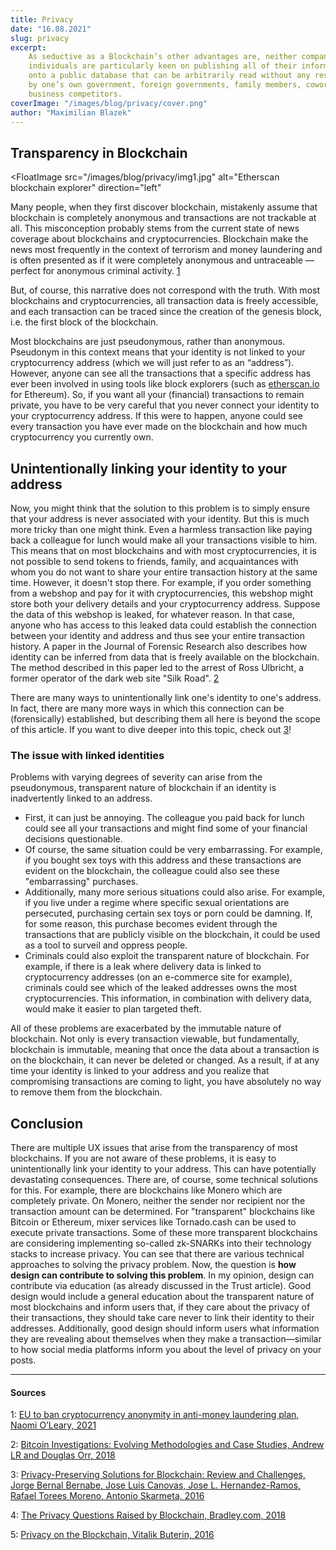 ```yaml
---
title: Privacy
date: "16.08.2021"
slug: privacy
excerpt:
    As seductive as a Blockchain’s other advantages are, neither companies nor
    individuals are particularly keen on publishing all of their information
    onto a public database that can be arbitrarily read without any restrictions
    by one’s own government, foreign governments, family members, coworkers and
    business competitors.
coverImage: "/images/blog/privacy/cover.png"
author: "Maximilian Blazek"
---
```


## Transparency in Blockchain

<FloatImage
    src="/images/blog/privacy/img1.jpg"
    alt="Etherscan blockchain explorer"
    direction="left"
>

Many people, when they first discover blockchain, mistakenly assume that
blockchain is completely anonymous and transactions are not trackable at all.
This misconception probably stems from the current state of news coverage about
blockchains and cryptocurrencies. Blockchain make the news most frequently in
the context of terrorism and money laundering and is often presented as if it
were completely anonymous and untraceable — perfect for anonymous criminal
activity. [1](#1)

But, of course, this narrative does not correspond with the truth. With most
blockchains and cryptocurrencies, all transaction data is freely accessible, and
each transaction can be traced since the creation of the genesis block, i.e. the
first block of the blockchain.

Most blockchains are just pseudonymous, rather than anonymous. Pseudonym in this
context means that your identity is not linked to your cryptocurrency address
(which we will just refer to as an “address”). However, anyone can see all the
transactions that a specific address has ever been involved in using tools like
block explorers (such as [etherscan.io](http://etherscan.io/) for Ethereum). So,
if you want all your (financial) transactions to remain private, you have to be
very careful that you never connect your identity to your cryptocurrency
address. If this were to happen, anyone could see every transaction you have
ever made on the blockchain and how much cryptocurrency you currently own.

</FloatImage>

## Unintentionally linking your identity to your address

Now, you might think that the solution to this problem is to simply ensure that
your address is never associated with your identity. But this is much more
tricky than one might think. Even a harmless transaction like paying back a
colleague for lunch would make all your transactions visible to him. This means
that on most blockchains and with most cryptocurrencies, it is not possible to
send tokens to friends, family, and acquaintances with whom you do not want to
share your entire transaction history at the same time. However, it doesn't stop
there. For example, if you order something from a webshop and pay for it with
cryptocurrencies, this webshop might store both your delivery details and your
cryptocurrency address. Suppose the data of this webshop is leaked, for whatever
reason. In that case, anyone who has access to this leaked data could establish
the connection between your identity and address and thus see your entire
transaction history. A paper in the Journal of Forensic Research also describes
how identity can be inferred from data that is freely available on the
blockchain. The method described in this paper led to the arrest of Ross
Ulbricht, a former operator of the dark web site "Silk Road". [2](#2)

There are many ways to unintentionally link one's identity to one's address. In
fact, there are many more ways in which this connection can be (forensically)
established, but describing them all here is beyond the scope of this article.
If you want to dive deeper into this topic, check out [3](#3)!

### The issue with linked identities

Problems with varying degrees of severity can arise from the pseudonymous,
transparent nature of blockchain if an identity is inadvertently linked to an
address.

- First, it can just be annoying. The colleague you paid back for lunch could
  see all your transactions and might find some of your financial decisions
  questionable.
- Of course, the same situation could be very embarrassing. For example, if you
  bought sex toys with this address and these transactions are evident on the
  blockchain, the colleague could also see these "embarrassing" purchases.
- Additionally, many more serious situations could also arise. For example, if
  you live under a regime where specific sexual orientations are persecuted,
  purchasing certain sex toys or porn could be damning. If, for some reason,
  this purchase becomes evident through the transactions that are publicly
  visible on the blockchain, it could be used as a tool to surveil and oppress
  people.
- Criminals could also exploit the transparent nature of blockchain. For
  example, if there is a leak where delivery data is linked to cryptocurrency
  addresses (on an e-commerce site for example), criminals could see which of
  the leaked addresses owns the most cryptocurrencies. This information, in
  combination with delivery data, would make it easier to plan targeted theft.

All of these problems are exacerbated by the immutable nature of blockchain. Not
only is every transaction viewable, but fundamentally, blockchain is immutable,
meaning that once the data about a transaction is on the blockchain, it can
never be deleted or changed. As a result, if at any time your identity is linked
to your address and you realize that compromising transactions are coming to
light, you have absolutely no way to remove them from the blockchain.

## Conclusion

There are multiple UX issues that arise from the transparency of most
blockchains. If you are not aware of these problems, it is easy to
unintentionally link your identity to your address. This can have potentially
devastating consequences. There are, of course, some technical solutions for
this. For example, there are blockchains like Monero which are completely
private. On Monero, neither the sender nor recipient nor the transaction amount
can be determined. For "transparent" blockchains like Bitcoin or Ethereum, mixer
services like Tornado.cash can be used to execute private transactions. Some of
these more transparent blockchains are considering implementing so-called
zk-SNARKs into their technology stacks to increase privacy. You can see that
there are various technical approaches to solving the privacy problem. Now, the
question is **how design can contribute to solving this problem**. In my
opinion, design can contribute via education (as already discussed in the Trust
article). Good design would include a general education about the transparent
nature of most blockchains and inform users that, if they care about the privacy
of their transactions, they should take care never to link their identity to
their addresses. Additionally, good design should inform users what information
they are revealing about themselves when they make a transaction—similar to how
social media platforms inform you about the level of privacy on your posts.

---

#### Sources

1:
<a name="1" href="https://www.irishtimes.com/business/economy/eu-to-ban-cryptocurrency-anonymity-in-anti-money-laundering-plan-1.4626129">EU
to ban cryptocurrency anonymity in anti-money laundering plan, Naomi O’Leary,
2021</a>

2:
<a name="2" href="https://www.hilarispublisher.com/open-access/bitcoin-investigations-evolving-methodologies-and-case-studies-2157-7145-1000420.pdf">Bitcoin
Investigations: Evolving Methodologies and Case Studies, Andrew LR and Douglas
Orr, 2018</a>

3:
<a name="3" href="https://ieeexplore.ieee.org/document/8888155">Privacy-Preserving
Solutions for Blockchain: Review and Challenges, Jorge Bernal Bernabe, Jose Luis
Canovas, Jose L. Hernandez-Ramos, Rafael Torees Moreno, Antonio Skarmeta,
2016</a>

4:
<a name="4" href="https://www.bradley.com/insights/publications/2019/01/the-privacy-questions-raised-by-blockchain">The
Privacy Questions Raised by Blockchain, Bradley.com, 2018</a>

5:
<a name="5" href="https://blog.ethereum.org/2016/01/15/privacy-on-the-blockchain/">Privacy
on the Blockchain, Vitalik Buterin, 2016</a>
